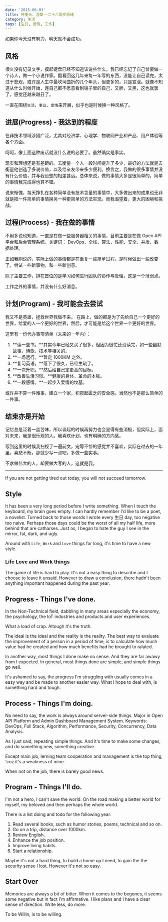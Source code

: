 ```yaml
---
date: '2015-06-03'
title: 待重头、涅槃——二十六周岁思绪
category: 生活
tags: [生日, 爱情, 工作]
---
```


如果你今天没有努力，明天就不会成功。

## 风格

很久没有记录文字，摸起键盘已经不知道该说些什么。我已经忘记了自己曾要做一个诗人，做一个小说作家。翻看回这几年来每一年写的东西，没能让自己读完，太过于悲观，或许是人生中最坎坷曲折的几个年头，但更多的，只是宣泄。就像不知道从什么时候开始，连自己都不愿意看到镜子里的自己，又胖，又黑，这也就罢了，感觉还越来越丑了。

一直在围绕`生活`、`事业`、`爱情`来开展，似乎也是时候换一种风格了。

## 进展(Progress) - 我达到的程度

在非技术领域涉猎广泛，尤其对经济学、心理学、物联网产业和产品、用户体验等各个方面。

呵呵，像上面这种废话就没什么说的必要了。虽然确实是事实。

现实和理想还是有差距的。去衡量一个人一段时间提升了多少，最好的方法就是去衡量他创造了多说价值，以及给亲友带来多少便利。换言之，我做的很多事情并没有什么价值，并与我设想的相差甚远。总体来说，做的事情大多是很简单的，简单的事情我完成得也算不错。

说来惭愧，每天挣扎在各种简单没有技术含量的事情中，大多做出来的成果也无非就是把一件简单的事情换另一种更简单的方法实现。而我渴望着，更大的困境和挑战。

## 过程(Process) - 我在做的事情

不用多说也知道，一直是在做一些服务器相关的事情，目前主要是在做 Open API 平台和后台管理系统。关键词： DevOps、全栈、算法、性能、安全、并发、数据处理。

正如我刚说的，实际上做的事情都是在重复一些简单过程。是时候做出一些改变了，尝试一些新事物，和一些新创意。

除了主要工作，排在首位的是学习如何进行团队的协作与管理，这是一个薄弱点。

工作之外的事情，并没有什么好消息。

## 计划(Program) - 我可能会去尝试

我又不是英雄，拯救世界我做不来。
在路上，做的都是为了先给自己一个更好的世界，给爱的人一个更好的世界，然后，才可能是给这个世界一个更好的世界。

这里有一份代办事项清单（未来的一年内）：

1. **读一些书。**其实今年已经又买了很多，但因为很忙还没读完，如一些幽默故事，诗歌，技术等相关的。
2. **一场远行。**暂定 1000KM 之外。
3. **复习英语。**落下了很久，已经生疏了。
4. **一次升职。**然后给自己定更高的目标。
5. **改善生活习惯。**健康的身体，革命的本钱。
6. **一段感情。**一起步入爱情的坟墓。

或许并不算一件难事，建立一个家，积攒起匮乏的安全感。当然也不是那么简单的一件事。

## 结束亦是开始

记忆总是泛着一丝苦味，所以谈起的时候再努力也会显得有些消极，但实际上，面对未来，我是很乐观的人。我喜欢计划，也有明确的方向感。

写到这里的时候我扫视了一遍前文，宠辱不惊的感觉并不喜欢，实际在过去的一年里，喜悲不断。那就少写一点吧，多做一些实事。

不求做伟大的人，却要做大写的人，这就是我。

---

If you are not getting tired out today, you will not succeed tomorrow.

## Style

It has been a very long period before I write something. When I touch the keyboard, my brain goes empty. I can hardly remember I'd like to be a poet, a novelist. Turned back to those words I wrote every 生日 day, too negative too naive. Perhaps those days could be the worst of all my half life, more behind that are catharses. Just as, I began to hate the guy I see in the mirror, fat, dark, and ugly.

Around with `Life`, `Work` and `Love` things for long, it's time to have a new style.

### Life Love and Work things

The game of life is hard to play. It's not a easy thing to describe and I choose to leave it unsaid. However to draw a conclusion, there hadn't been anything important happened during the past year.

## Progress - Things I've done.

In the Non-Technical field, dabbling in many areas especially the economy, the psychology, the IoT industries and products and user experiences.

What a load of crap. Altough it's the truth.

The ideal is the ideal and the reality is the reality. The best way to evaluate the improvement of a person in a period of time, is to calculate how much value had he created and how much benefits had he brought to ralated.

In another way, most things I done make no sense. And they are far awawy from I expected. In general, most things done are simple, and simple things go well.

It's ashamed to say, the progress I'm struggling with usually comes in a easy way and be made to another easier way. What I hope to deal with, is something hard and tough.

## Process - Things I'm doing.

No need to say, the work is always around server-side things. Major in Open API Platform and Admin Dashboard Management System. Keywords: DevOps, Full Stack, Algorithm, Performance, Security, Concurrency, Data Analysis.

As I just said, repeating simple things. And it's time to make some changes, and do something new, something creative.

Except main job, lerning team cooperation and management is the top thing, 'coz it's a weakness of mine.

When not on the job, there is barely good news.

## Program - Things I'll do.

I'm not a hero, I can't save the world. On the road making a better world for myself, my beloved and then perhaps the whole world.

There is a list doing and todo for the following year.

1. Read several books, such as humor stories, poems, technical and so on.
2. Go on a trip, distance over 1000km.
3. Review English.
4. Enhance the job position.
5. Improve living habits.
6. Start a relationship.

Maybe it's not a hard thing, to build a home up I need, to gain the the security sense I lost. However it's not so easy.

## Start Over

Memories are always a bit of bitter. When it comes to the begones, it seems some negative but in fact I'm affirmative. I like plans and I have a clear sense of direction. Write less, do more.

To be Willin, is to be willing.
